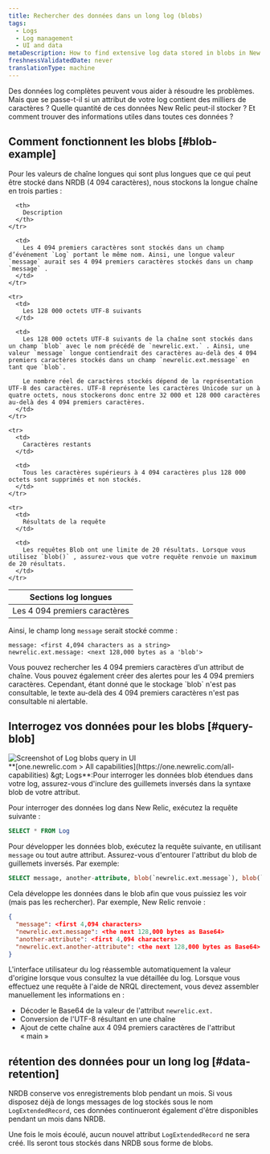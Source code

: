 ```yaml
---
title: Rechercher des données dans un long log (blobs)
tags:
  - Logs
  - Log management
  - UI and data
metaDescription: How to find extensive log data stored in blobs in New Relic.
freshnessValidatedDate: never
translationType: machine
---
```


Des données log complètes peuvent vous aider à résoudre les problèmes. Mais que se passe-t-il si un attribut de votre log contient des milliers de caractères ? Quelle quantité de ces données New Relic peut-il stocker ? Et comment trouver des informations utiles dans toutes ces données ?

## Comment fonctionnent les blobs [#blob-example]

Pour les valeurs de chaîne longues qui sont plus longues que ce qui peut être stocké dans NRDB (4 094 caractères), nous stockons la longue chaîne en trois parties :

<table>
  <thead>
    <tr>
      <th style={{ width: "200px" }}>
        Sections log longues
      </th>

      <th>
        Description
      </th>
    </tr>
  </thead>

  <tbody>
    <tr>
      <td>
        Les 4 094 premiers caractères
      </td>

      <td>
        Les 4 094 premiers caractères sont stockés dans un champ d’événement `Log` portant le même nom. Ainsi, une longue valeur `message` aurait ses 4 094 premiers caractères stockés dans un champ `message` .
      </td>
    </tr>

    <tr>
      <td>
        Les 128 000 octets UTF-8 suivants
      </td>

      <td>
        Les 128 000 octets UTF-8 suivants de la chaîne sont stockés dans un champ `blob` avec le nom précédé de `newrelic.ext.` . Ainsi, une valeur `message` longue contiendrait des caractères au-delà des 4 094 premiers caractères stockés dans un champ `newrelic.ext.message` en tant que `blob`.

        Le nombre réel de caractères stockés dépend de la représentation UTF-8 des caractères. UTF-8 représente les caractères Unicode sur un à quatre octets, nous stockerons donc entre 32 000 et 128 000 caractères au-delà des 4 094 premiers caractères.
      </td>
    </tr>

    <tr>
      <td>
        Caractères restants
      </td>

      <td>
        Tous les caractères supérieurs à 4 094 caractères plus 128 000 octets sont supprimés et non stockés.
      </td>
    </tr>

    <tr>
      <td>
        Résultats de la requête
      </td>

      <td>
        Les requêtes Blob ont une limite de 20 résultats. Lorsque vous utilisez `blob()` , assurez-vous que votre requête renvoie un maximum de 20 résultats.
      </td>
    </tr>
  </tbody>
</table>

Ainsi, le champ long `message` serait stocké comme :

```
message: <first 4,094 characters as a string>
newrelic.ext.message: <next 128,000 bytes as a 'blob'>
```

<Callout variant="tip">
  Vous pouvez rechercher les 4 094 premiers caractères d’un attribut de chaîne. Vous pouvez également créer des alertes pour les 4 094 premiers caractères. Cependant, étant donné que le stockage `blob` n&apos;est pas consultable, le texte au-delà des 4 094 premiers caractères n&apos;est pas consultable ni alertable.
</Callout>

## Interrogez vos données pour les blobs [#query-blob]

<img title="Query log extended data (blobs)" alt="Screenshot of Log blobs query in UI" src="/images/logs_screenshot-crop_log-blob-query.webp" />

<figcaption>
  <DNT>**[one.newrelic.com &gt; All capabilities](https://one.newrelic.com/all-capabilities) &amp;gt; Logs**</DNT>:Pour interroger les données blob étendues dans votre log, assurez-vous d&apos;inclure des guillemets inversés dans la syntaxe blob de votre attribut.
</figcaption>

Pour interroger des données log dans New Relic, exécutez la requête suivante :

```sql
SELECT * FROM Log
```

Pour développer les données blob, exécutez la requête suivante, en utilisant `message` ou tout autre attribut. Assurez-vous d&apos;entourer l&apos;attribut du blob de guillemets inversés. Par exemple:

```sql
SELECT message, another-attribute, blob(`newrelic.ext.message`), blob(`newrelic.ext.another-attribute`) FROM Log
```

Cela développe les données dans le blob afin que vous puissiez les voir (mais pas les rechercher). Par exemple, New Relic renvoie :

```json
{
  "message": <first 4,094 characters>
  "newrelic.ext.message": <the next 128,000 bytes as Base64> 
  "another-attribute": <first 4,094 characters>
  "newrelic.ext.another-attribute": <the next 128,000 bytes as Base64>
}
```

L&apos;interface utilisateur du log réassemble automatiquement la valeur d&apos;origine lorsque vous consultez la vue détaillée du log. Lorsque vous effectuez une requête à l&apos;aide de NRQL directement, vous devez assembler manuellement les informations en :

* Décoder le Base64 de la valeur de l&apos;attribut `newrelic.ext.`
* Conversion de l&apos;UTF-8 résultant en une chaîne
* Ajout de cette chaîne aux 4 094 premiers caractères de l&apos;attribut « main »

## rétention des données pour un long log [#data-retention]

NRDB conserve vos enregistrements blob pendant un mois. Si vous disposez déjà de longs messages de log stockés sous le nom `LogExtendedRecord`, ces données continueront également d&apos;être disponibles pendant un mois dans NRDB.

Une fois le mois écoulé, aucun nouvel attribut `LogExtendedRecord` ne sera créé. Ils seront tous stockés dans NRDB sous forme de blobs.